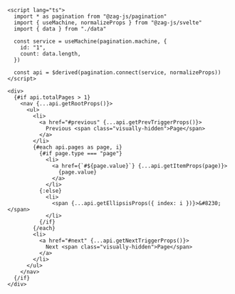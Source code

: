 ```svelte
<script lang="ts">
  import * as pagination from "@zag-js/pagination"
  import { useMachine, normalizeProps } from "@zag-js/svelte"
  import { data } from "./data"

  const service = useMachine(pagination.machine, {
    id: "1",
    count: data.length,
  })

  const api = $derived(pagination.connect(service, normalizeProps))
</script>

<div>
  {#if api.totalPages > 1}
    <nav {...api.getRootProps()}>
      <ul>
        <li>
          <a href="#previous" {...api.getPrevTriggerProps()}>
            Previous <span class="visually-hidden">Page</span>
          </a>
        </li>
        {#each api.pages as page, i}
          {#if page.type === "page"}
            <li>
              <a href={`#${page.value}`} {...api.getItemProps(page)}>
                {page.value}
              </a>
            </li>
          {:else}
            <li>
              <span {...api.getEllipsisProps({ index: i })}>&#8230;</span>
            </li>
          {/if}
        {/each}
        <li>
          <a href="#next" {...api.getNextTriggerProps()}>
            Next <span class="visually-hidden">Page</span>
          </a>
        </li>
      </ul>
    </nav>
  {/if}
</div>
```

